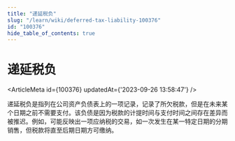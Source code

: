 ```yaml
---
title: "递延税负"
slug: "/learn/wiki/deferred-tax-liability-100376"
id: "100376"
hide_table_of_contents: true
---
```



# 递延税负

<ArticleMeta id={100376} updatedAt={'2023-09-26 13:58:47'} />
<div className='border-solid border-b border-t-0 my-4 border-[var(--ifm-color-gray-300)]' />

递延税负是指列在公司资产负债表上的一项记录，记录了所欠税款，但是在未来某个日期之前不需要支付。该负债是因为税款的计提时间与支付时间之间存在差异而被推迟。例如，可能反映出一项应纳税的交易，如一次发生在某一特定日期的分期销售，但税款将直至后期日期方可缴纳。
